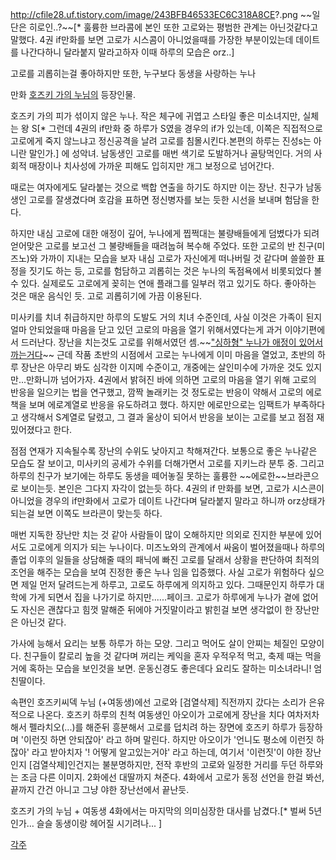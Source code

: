 http://cfile28.uf.tistory.com/image/243BFB46533EC6C318A8CE?.png
~~일단은 히로인..?~~[* 훌륭한 브라콤에 본인 또한 고로와는 평범한 관계는 아닌것같다고 말했다. 4권 if만화를 보면 고로가 시스콤이 아니었을때를 가장한 부분이있는데 데이트를 나간다하니 달라붙지 말라고하자 이때 하루의 모습은 orz..]

{{{#red 누나는 역시 최고야!!}}}
고로를 괴롭히는걸 좋아하지만 또한, 누구보다 동생을 사랑하는 누나

만화 [[호즈키 가의 누님]]의 등장인물.

호즈키 가의 피가 섞이지 않은 누나. 작은 체구에 귀엽고 스타일 좋은 미소녀지만, 실체는 왕 S[* 그런데 4권의 if만화 중 하루가 S였을 경우의 if가 있는데, 이쪽은 직접적으로 고로에게 죽지 않느냐고 정신공격을 날려 고로를 침몰시킨다.본편의 하루는 진성s는 아니란 말인가.] 에 성악녀. 남동생인 고로를 매번 색기로 도발하거나 골탕먹인다. 거의 사회적 매장이나 치사성에 가까운 피해도 입히지만 개그 보정으로 넘어간다. 

때로는 여자에게도 달라붙는 것으로 백합 연출을 하기도 하지만 이는 장난. 
친구가 남동생인 고로를 잘생겼다며 호감을 표하면 정신병자를 보는 듯한 시선을 보내며 험담을 한다. 

하지만 내심 고로에 대한 애정이 깊어, 누나에게 찝쩍대는 불량배들에게 덤볐다가 되려 얻어맞은 고로를 보고선 그 불량배들을 때려눕혀 복수해 주었다. 또한 고로의 반 친구(미즈노)와 가까이 지내는 모습을 보자 내심 고로가 자신에게 떠나버릴 것 같다며 쓸쓸한 표정을 짓기도 하는 등, 고로를 험담하고 괴롭히는 것은 누나의 독점욕에서 비롯되었다 볼 수 있다. 실제로도 고로에게 꽂히는 연애 플래그를 일부러 꺾고 있기도 하다. 좋아하는 것은 매운 음식인 듯. 고로 괴롭히기에 가끔 이용된다.

미사키를 치녀 취급하지만 하루의 도발도 거의 치녀 수준인데, 사실 이것은 가족이 된지 얼마 안되었을때 마음을 닫고 있던 고로의 마음을 열기 위해서였다는게 과거 이야기편에서 드러난다. 장난을 치는것도 고로를 위해서였던 셈.~~[["싱하형" 누나가 애정이 있어서 까는거다]]~~ 근데 작품 초반의 시점에서 고로는 누나에게 이미 마음을 열었고, 초반의 하루 장난은 아무리 봐도 심각한 이지메 수준이고, 개중에는 살인미수에 가까운 것도 있지만...만화니까 넘어가자. 4권에서 밝혀진 바에 의하면 고로의 마음을 열기 위해 고로의 반응을 일으키는 법을 연구했고, 깜짝 놀래키는 것 정도로는 반응이 약해서 고로의 에로책을 보며 에로계열로 반응을 유도하려고 했다. 하지만 에로만으로는 임팩트가 부족하다고 생각해서 S계열로 달렸고, 그 결과 울상이 되어서 반응을 보이는 고로를 보고 점점 재밌어졌다고 한다.

점점 연재가 지속될수록 장난의 수위도 낮아지고 착해져간다. 보통으로 좋은 누나같은 모습도 잘 보이고, 미사키의 공세가 수위를 더해가면서 고로를 지키느라 분투 중. 그리고 하루의 친구가 보기에는 하루도 동생을 떼어놓질 못하는 훌륭한 ~~에로한~~브라콘으로 보이는듯. 본인은 그다지 자각이 없는듯 하다. 4권의 if 만화를 보면, 고로가 시스콘이 아니었을 경우의 if만화에서 고로가 데이트 나간다며 달라붙지 말라고 하니까 orz상태가 되는걸 보면 이쪽도 브라콘이 맞는듯 하다.

매번 지독한 장난만 치는 것 같아 사람들이 많이 오해하지만 의외로 진지한 부분에 있어서도 고로에게 의지가 되는 누나이다. 미즈노와의 관계에서 싸움이 벌어졌을때나 하루의 졸업 이후의 일들을 상담해줄 때의 패닉에 빠진 고로를 달래서 상황을 판단하여  최적의 조언을 해주는 모습을 보여 진정한 좋은 누나 임을 입증했다. 사실 고로가 위험하다 싶으면 제일 먼저 달려드는게 하루고, 고로도 하루에게 의지하고 있다. 그때문인지 하루가 대학에 가게 되면서 집을 나가기로 하지만......페이크. 고로가 하루에게 누나가 곁에 없어도 자신은 괜찮다고 힘껏 말해준 뒤에야 거짓말이라고 밝힌걸 보면 생각없이 한 장난만은 아닌것 같다.

가사에 능해서 요리는 보통 하루가 하는 모양. 그리고 먹어도 살이 안찌는 체질인 모양이다. 친구들이 칼로리 높을 것 같다며 꺼리는 케익을 혼자 우적우적 먹고, 축제 때는 먹을거에 혹하는 모습을 보인것을 보면. 운동신경도 좋은데다 요리도 잘하는 미소녀라니! 엄친딸이다.

속편인 호즈키씨덱 누님 (+여동생)에선 고로와 [검열삭제] 직전까지 갔다는 소리가 은유적으로 나온다.  호즈키 하루의 친척 여동생인 아오이가 고로에게 장난을 치다 여차저차해서 펠라치오(...)를 해준뒤 흥분해서 고로를 덥치려 하는 장면에 호즈키 하루가 등장하며 '이런짓 하면 안되잖아' 라고 하며 말린다.  하지만 아오이가 '언니도 평소에 이런짓 하잖아' 라고 받아치자 '! 어떻게 알고있는거야' 라고 하는데, 여기서 '이런짓'이 야한 장난인지 [검열삭제]인건지는 불분명하지만, 전작 후반의 고로와 일정한 거리를 두던 하루와는 조금 다른 이미지.  2화에선 대딸까지 쳐준다.  4화에서 고로가 동정 선언을 한걸 봐선, 끝까지 간건 아니고 그냥 야한 장난선에서 끝난듯. 

호즈키 가의 누님 + 여동생 4화에서는 마지막의 의미심장한 대사를 남겼다.[* 벌써 5년인가… 슬슬 동생이랑 헤어질 시기려나... ]

[[각주]]
